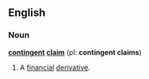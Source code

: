==English==
===Noun===
'''[[contingent]] [[claim]]''' (pl: '''contingent claims''')
#{{finance}} A [[financial]] [[derivative]].